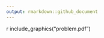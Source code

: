 ```yaml
---
output: rmarkdown::github_document
---
```


{r label, out.width = "85%", fig.cap = "caption"}
include_graphics("problem.pdf")